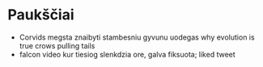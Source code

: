 # Paukščiai

* Corvids megsta znaibyti stambesniu gyvunu uodegas why evolution is true crows pulling tails
* falcon video kur tiesiog slenkdzia ore, galva fiksuota; liked tweet
